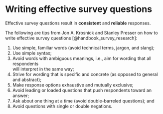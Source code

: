# Writing effective survey questions

Effective survey questions result in **consistent** and **reliable** responses.

The following are tips from Jon A. Krosnick and Stanley Presser on how to write effective survey questions [@handbook_survey_research]:  

1. Use simple, familiar words (avoid technical terms, jargon, and slang);  
2. Use simple syntax;  
3. Avoid words with ambiguous meanings, i.e., aim for wording that all respondents  
will interpret in the same way;  
4. Strive for wording that is specific and concrete (as opposed to general and abstract);  
5. Make response options exhaustive and mutually exclusive;  
6. Avoid leading or loaded questions that push respondents toward an answer;  
7. Ask about one thing at a time (avoid double-barreled questions); and  
8. Avoid questions with single or double negations.  